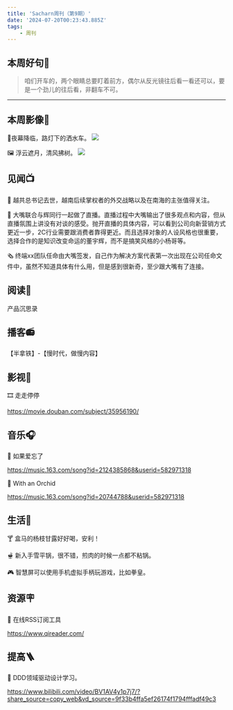 ```yaml
---
title: 'Sacharn周刊（第9期）'
date: '2024-07-20T00:23:43.885Z'
tags: 
    - 周刊
---
```


## 本周好句📃

> 咱们开车的，两个眼睛总要盯着前方，偶尔从反光镜往后看一看还可以，要是一个劲儿的往后看，非翻车不可。

---

## 本周影像📸

🤳夜幕降临，路灯下的洒水车。
![](/images/carlight.jpg)

🖼️ 浮云遮月，清风拂树。
![](/images/moontreesky.jpg)

## 见闻📺

📰 越共总书记去世，越南后续掌权者的外交战略以及在南海的主张值得关注。

🎏 大嘴联合与辉同行一起做了直播。直播过程中大嘴输出了很多观点和内容，但从直播氛围上讲没有对谈的感受。抛开直播的具体内容，可以看到公司向新营销方式更近一步，2C行业需要跟消费者靠得更近。而且选择对象的人设风格也很重要，选择合作的是知识改变命运的董宇辉，而不是搞笑风格的小杨哥等。

🗞️ 终端xx团队任命由大嘴签发，自己作为解决方案代表第一次出现在公司任命文件中，虽然不知道具体有什么用，但是感到很新奇，至少跟大嘴有了连接。

## 阅读📔

产品沉思录

## 播客📻

【半拿铁】-【慢时代，做慢内容】

## 影视🎥

🎞️ 走走停停

https://movie.douban.com/subject/35956190/

## 音乐🎧

🎵 如果爱忘了

https://music.163.com/song?id=2124385868&userid=582971318

🎵 With an Orchid

https://music.163.com/song?id=20744788&userid=582971318

## 生活🫧

🍸 盒马的杨枝甘露好好喝，安利！

🫕 新入手雪平锅，很不错，煎肉的时候一点都不粘锅。

🎮 智慧屏可以使用手机虚拟手柄玩游戏，比如拳皇。

## 资源🪧

 🧡 在线RSS订阅工具

https://www.qireader.com/

## 提高🪜

🦄 DDD领域驱动设计学习。

 https://www.bilibili.com/video/BV1AV4y1p7j7/?share_source=copy_web&vd_source=9f33b4ffa5ef26174f1794fffadf49c3